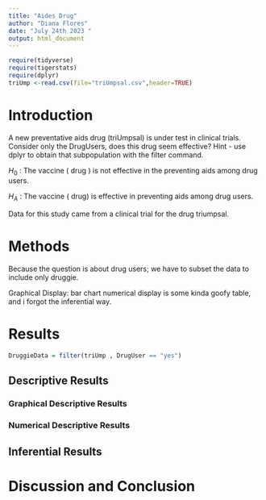 ```yaml
---
title: "Aides Drug"
author: "Diana Flores"
date: "July 24th 2023 "
output: html_document
---
```


```r
require(tidyverse)
require(tigerstats)
require(dplyr)
triUmp <-read.csv(file="triUmpsal.csv",header=TRUE)
```

# Introduction

<!--In this section you explain what you are trying to show.  Where did the data come from?  What is the research or other question you are trying to answer?.  If you skimp in this section expect to be marked down in your grade. Paint a picture of the project a couple of paragraphs is expected!-->

A new  preventative aids drug (triUmpsal) is under test in clinical trials. Consider only the DrugUsers, does this drug seem effective?  Hint - use dplyr to obtain that subpopulation with the filter command.

$H_0$ : The vaccine ( drug ) is not effective in the preventing aids among drug users.


$H_A$ : The vaccine ( drug) is effective in preventing aids among drug users.

Data for this study came from a clinical trial for the drug triumpsal.




# Methods

<!--Decide on your methods:  use "variable analysis" or other appropriate descriptors.  Make sure to choose at least one graphical method and at least one numerical method. Discuss what data manipulations may be needed for example subsetting or other binning procedures and what sort of graphical displays and inferential tools will be used!-->

Because the question is about drug users; we have to subset the data to include only druggie.

Graphical Display: 
bar chart
numerical display is some kinda goofy table,
and i forgot the inferential way.




# Results

<!--Divide this section into two sub-sections:  One for your descriptive  results and one for your inferential results.!-->

```r
DruggieData = filter(triUmp , DrugUser == "yes")
```


## Descriptive Results

### Graphical Descriptive Results

<!--Graphical results here.  Make sure to show your code.  Provide appropriate labels for axes, giving units if possible, and provide a good title for the graph, too.  Use the graphical results to describe the patterns if any that exist in the data as focused toward the research question. Bottom line is to explain the features of the graph that are relevant to conforming or departing to what is expected by your null hypothesis !-->

### Numerical Descriptive Results

<!--Numerical results go here. Use the numerical results to describe the patterns if any that exist in the data as focused toward the research question!-->

## Inferential Results

<!--State hypothesis clearly.  Make sure your discussion of the inferential test covers all the aspects that the test output produces, such as test statistic, p-value etc.  Make a decision about the null hypothesis, explain the assumptions on which the selected test/procedure was based, and why the chosen procedure satisfys the assumptions and is appropriate to answer the research question!-->


# Discussion and Conclusion

<!--Discussion and conclusion here.  If you found a relationship be sure to consider whether the relationship occurs because one of the variavbles causes the other, or whether they perhasps are related for some other reason.  Watch the chapter 6 videos from the GeorgeTown videos collection.!-->
